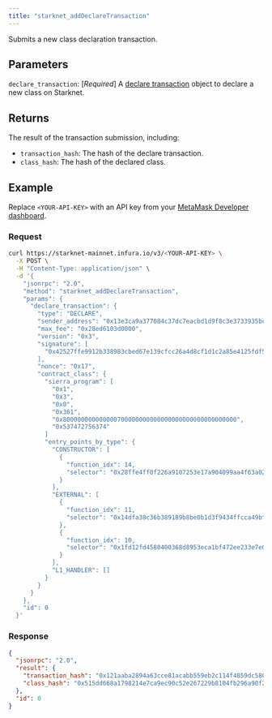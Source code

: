```yaml
---
title: "starknet_addDeclareTransaction"
---
```



Submits a new class declaration transaction.

## Parameters

`declare_transaction`: [*Required*] A
[declare transaction](https://docs.starknet.io/documentation/architecture_and_concepts/Network_Architecture/transactions/#declare-transaction)
object to declare a new class on Starknet.

## Returns

The result of the transaction submission, including:

- `transaction_hash`: The hash of the declare transaction.
- `class_hash`: The hash of the declared class.

## Example

Replace `<YOUR-API-KEY>` with an API key from your [MetaMask Developer dashboard](https://developer.metamask.io/).

### Request

<Tabs>
<TabItem value="curl">

```bash
curl https://starknet-mainnet.infura.io/v3/<YOUR-API-KEY> \
  -X POST \
  -H "Content-Type: application/json" \
  -d '{
    "jsonrpc": "2.0",
    "method": "starknet_addDeclareTransaction",
    "params": {
      "declare_transaction": {
        "type": "DECLARE",
        "sender_address": "0x13e3ca9a377084c37dc7eacbd1d9f8c3e3733935bcbad887c32a0e213cd6fe0",
        "max_fee": "0x28ed6103d0000",
        "version": "0x3",
        "signature": [
          "0x42527ffe9912b338983cbed67e139cfcc26a4d8cf1d1c2a85e4125fdf5f59ed", "0x636147d06fefd02ed37984b752556d4b9aefdac1a50b3df0528ec7c201ad84b"
        ],
        "nonce": "0x17",
        "contract_class": {
          "sierra_program": [
            "0x1",
            "0x3",
            "0x0",
            "0x361",
            "0x800000000000000700000000000000000000000000000000",
            "0x537472756374"
          ]
          "entry_points_by_type": {
            "CONSTRUCTOR": [
              {
                "function_idx": 14,
                "selector": "0x28ffe4ff0f226a9107253e17a904099aa4f63a02a5621de0576e5aa71bc5194"
              }
            ],
            "EXTERNAL": [
              {
                "function_idx": 11,
                "selector": "0x14dfa38c36b389189b8be0b1d3f9434ffcca49bf1a88f3658579d23d16368f"
              },
              {
                "function_idx": 10,
                "selector": "0x1fd12fd4580400368d8953eca1bf472ee233e7e06245d1ef8c176ff12bd3c4"
              }
            ],
            "L1_HANDLER": []
          }
        }
      }
    },
    "id": 0
  }'
```

</TabItem>
</Tabs>

### Response

<Tabs>
<TabItem value="JSON">

```json
{
  "jsonrpc": "2.0",
  "result": {
    "transaction_hash": "0x121aaba2894a63cce81acabb559eb2c114f4859dc5803e0b91349ec398d2eb0",
    "class_hash": "0x515dd668a1798214e7ca9ec90c52e267229b8104fb296a90f20b6f70baaef53"
  },
  "id": 0
}
```

</TabItem>
</Tabs>
